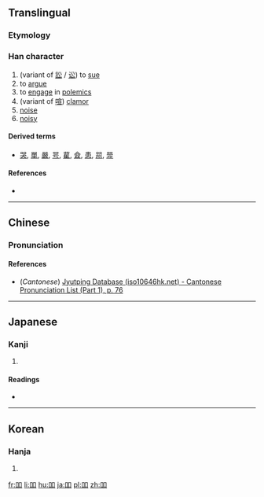 {{also|口口}}
==Translingual==

===Etymology===
{{Han compound|口|口|ls=ic}}

===Han character===
{{Han char|rn=30|rad=口|as=03|sn=6|four=|canj=口口 (RR), X口口 (XRR)|ids=⿰[[口]]口}}

# (variant of [[訟]] / [[讼]]) to [[sue]]
# to [[argue]]
# to [[engage]] in [[polemics]]
# (variant of [[喧]]) [[clamor]]
# [[noise]]
# [[noisy]]

====Derived terms====
* [[哭]], [[單]], [[嚴]], [[咢]], [[雚]], [[僉]], [[患]], [[喌]], [[斝]]

====References====
* {{Han ref|kx=0174.190|dkj=03282|dj=0387.120|hdz=10577.110|uh=5405|ud=21509}}

----

==Chinese==
{{zh-hanzi-box|[[吅]]}}

===Pronunciation===
{{zh-pron
|m=xuān
|c=hyun1
|mc=y
|oc=y
|ma=
|cat=v,n,a
}}

====References====
* (''Cantonese'') [http://www.iso10646hk.net/jp/document/download.jsp Jyutping Database (iso10646hk.net) - Cantonese Pronunciation List (Part 1), p. 76]

----

==Japanese==

===Kanji===
{{ja-kanji|grade=|rs=口03}}

# {{defn|lang=ja|sort=口03}}

====Readings====
* {{ja-readings|on=[[てん]] (ten), [[くん]] (kun), [[せん]] (sen), [[しょう]] (shō), [[じゅ]] (ju), [[りん]] (rin)|kun=}}

----

==Korean==

===Hanja===
{{ko-hanja|hangeul=현|rv=hyeon|mr=hyŏn}}

# {{defn|lang=ko|sort=口03}}

[[fr:吅]]
[[li:吅]]
[[hu:吅]]
[[ja:吅]]
[[pl:吅]]
[[zh:吅]]